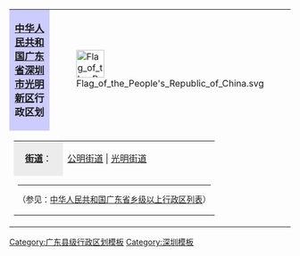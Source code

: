 {| class="toccolours" style="clear: both; margin: 1.5em auto; font-size: 90%;" summary="光明新区行政区划"
|-
|style="background: #ccf; text-align: center; font-size: 110%; width: 550px;"|'''[[中华人民共和国]][[广东省]][[深圳市]][[光明新区]]行政区划'''
|style="width: 50px;"|[[File:Flag of the People's Republic of China.svg|50px]]
|-
|colspan="2"|
{| style="margin: 0 0.5em; background: transparent;"
|- style="vertical-align: text-top;"
|style="background: #ececec; width: 4.5em; text-align: center;" valign="center"|'''[[街道]]'''：||[[公明街道]] | [[光明街道 (深圳市)|光明街道]]
|- style="vertical-align: text-top;"
|colspan="2" style="font-size: 90%;"|<hr />（参见：[[中华人民共和国广东省乡级以上行政区列表]]）
|}
|}<noinclude>[[Category:广东县级行政区划模板]]
[[Category:深圳模板]]</noinclude>